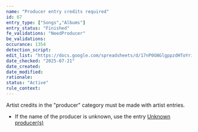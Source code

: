 ```yaml
---
name: "Producer entry credits required"
id: 67
entry_type: ["Songs","Albums"]
entry_status: "Finished"
fe_validations: "NeedProducer"
be_validations:
occurance: 1354
detection_script: 
edit_list: "https://docs.google.com/spreadsheets/d/17nP0GNGlgppzdHToYridM9dsh0QwSnT5GjvPC5pP7LA"
date_checked: "2025-07-21"
date_created:
date_modified:
rationale:
status: "Active"
rule_context:
---
```

Artist credits in the "producer" category must be made with artist entries. 

- If the name of the producer is unknown, use the entry [Unknown producer(s)](https://vocadb.net/Ar/23966)